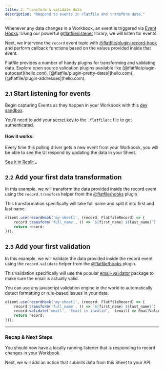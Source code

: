 ```yaml
---
title: 2. Transform & validate data
description: "Respond to events in Flatfile and transform data."
---
```


Whenever any data changes in a Workbook, an event is triggered via <Tooltip tip="Learn more about Events">[Event Hooks](../concepts/events)</Tooltip>. 
Using our powerful [@flatfile/listener](https://www.npmjs.com/package/@flatfile/listener) library, we will listen for events.

Next, we intervene the `record` event topic with [@flatfile/plugin-record-hook](https://www.npmjs.com/package/@flatfile/plugin-record-hook) and perform callback functions
based on the values provided inside that event.

<Tip>
  Flatfile provides a number of handy plugins for transforming and validating data. Explore open source validation plugins available like 
  [@flatfile/plugin-autocast](hello.com), [@flatfile/plugin-pretty-dates](hello.com), [@flatfile/plugin-addresses](hello.com).
</Tip>

<h2><small>2.1</small> Start listening for events</h2>

Begin capturing Events as they happen in your Workbook with this [dev sandbox](https://replit.com/@AshleyMulligan/BogusFinancialAssembler#index.ts). 

<Info>You'll need to add your [secret key](../security/authentication) to the `.flatfilerc` file to get authenticated.</Info>

#### How it works: 

Every time this polling driver gets a new event from your Workbook, you will be able to see 
the UI respond by updating the data in your Sheet.


<a target="_blank" class="group px-4 py-1.5 relative inline-flex items-center rounded-full shadow-sm text-sm font-medium" 
href="https://replit.com/@AshleyMulligan/BogusFinancialAssembler#index.ts">
    <span class="absolute inset-0 bg-primary-dark rounded-full group-hover:opacity-[0.9]"></span>
    <span class="z-10 mr-2 text-white">See it in Replit</span>
    <svg width="6" height="3" class="h-2 overflow-visible -rotate-90 text-white" aria-hidden="true"><path d="M0 0L3 3L6 0" fill="none" stroke="currentColor" stroke-width="1.5" stroke-linecap="round"></path></svg>
</a>

<h2><small>2.2</small> Add your first data transformation</h2>

In this example, we will transform the data provided inside the record event using the `record.transform` helper 
from the [@flatfile/hooks](https://www.npmjs.com/package/@flatfile/hooks) plugin.

This transformation specifically will take full name and split it into first and last name.

```jsx
client.use(recordHook('my-sheet1', (record: FlatfileRecord) => {
	record.transform('full_name', () => `${first_name} ${last_name}`)
	return record;
}));
```

<h2><small>2.3</small> Add your first validation</h2>

In this example, we will validate the data provided inside the record event using the `record.validate` helper 
from the [@flatfile/hooks](https://www.npmjs.com/package/@flatfile/hooks) plugin.

This validation specifically will use the popular [email-validator](https://www.npmjs.com/package/email-validator) package 
to make sure the email is actually valid.

<Tip>
You can use any javascript validation engine in the world to automatically detect formatting or rule-based issues 
in your data.
</Tip>


```jsx
client.use(recordHook('my-sheet1', (record: FlatfileRecord) => {
	record.transform('full_name', () => `${first_name} ${last_name}`)
	record.validate('email', 'Email is invalid',  (email) => EmailValidator.validate(email))
	return record;
}));
```

---

### Recap & Next Steps

You should now have a locally running listener that is responding to record changes in your Workbook.

Next, we will add an action that submits data from this Sheet to your API.

